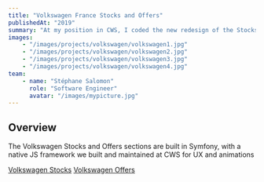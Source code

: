 ```yaml
---
title: "Volkswagen France Stocks and Offers"
publishedAt: "2019"
summary: "At my position in CWS, I coded the new redesign of the Stocks  and Offers sections of Volkswagen"
images:
    - "/images/projects/volkswagen/volkswagen1.jpg"
    - "/images/projects/volkswagen/volkswagen2.jpg"
    - "/images/projects/volkswagen/volkswagen3.jpg"
    - "/images/projects/volkswagen/volkswagen4.jpg"
team:
    - name: "Stéphane Salomon"
      role: "Software Engineer"
      avatar: "/images/mypicture.jpg"
---
```


## Overview

The Volkswagen Stocks and Offers sections are built in Symfony, with a native JS framework we built and maintained at CWS for UX and animations

[Volkswagen Stocks](https://www.volkswagen.fr/fr/acheter/voitures-en-stock.html)
[Volkswagen Offers](https://www.volkswagen.fr/app/offres/)
